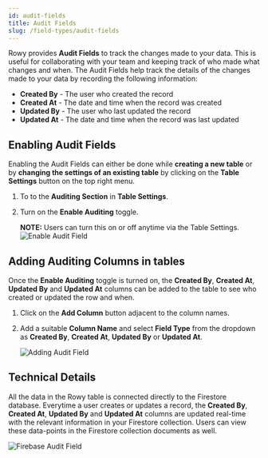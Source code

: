 ```yaml
---
id: audit-fields
title: Audit Fields
slug: /field-types/audit-fields
---
```



Rowy provides **Audit Fields** to track the changes made to your data. This is useful for collaborating with your team and keeping track of who made what changes and when. The Audit Fields help track the details of the changes made to your data by recording the following information:

  * **Created By** - The user who created the record
  * **Created At** - The date and time when the record was created
  * **Updated By** - The user who last updated the record
  * **Updated At** - The date and time when the record was last updated


## Enabling Audit Fields

Enabling the Audit Fields can either be done while **creating a new table** or by **changing the settings of an existing table** by clicking on the **Table Settings** button on the top right menu.

1. To to the **Auditing Section** in **Table Settings**.

2. Turn on the **Enable Auditing** toggle.

    **NOTE:** Users can turn this on or off anytime via the Table Settings.
    <img 
        src={enableAuditField} 
        alt="Enable Audit Field" 
    />

## Adding Auditing Columns in tables

Once the **Enable Auditing** toggle is turned on, the **Created By**, **Created At**, **Updated By** and **Updated At** columns can be added to the table to see who created or updated the row and when.

1. Click on the **Add Column** button adjacent to the column names.

2. Add a suitable **Column Name** and select **Field Type** from the dropdown as **Created By**, **Created At**, **Updated By** or **Updated At**.

    <img 
        src={addAuditField} 
        alt="Adding Audit Field" 
    />

## Technical Details

All the data in the Rowy table is connected directly to the Firestore database. Everytime a user creates or updates a record, the **Created By**, **Created At**, **Updated By** and **Updated At** columns are updated real-time with the relevant information in your Firestore collection. Users can view these data-points in the Firestore collection documents as well.

<img 
    src={firebaseAuditField} 
    alt="Firebase Audit Field"
/>